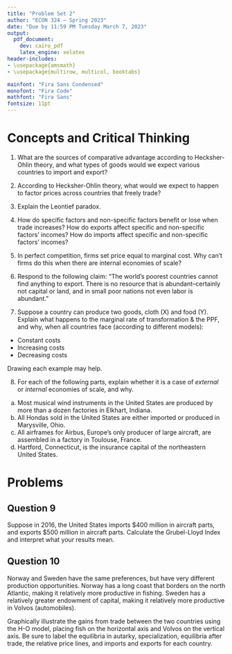```yaml
---
title: "Problem Set 2"
author: "ECON 324 — Spring 2023"
date: "Due by 11:59 PM Tuesday March 7, 2023"
output:
  pdf_document:
    dev: cairo_pdf
    latex_engine: xelatex
header-includes:
- \usepackage{amsmath}
- \usepackage{multirow, multicol, booktabs}

mainfont: "Fira Sans Condensed"
monofont: "Fira Code"
mathfont: "Fira Sans"
fontsize: 11pt
---
```


# Concepts and Critical Thinking

1. What are the sources of comparative advantage according to Hecksher-Ohlin theory, and what types of goods would we expect various countries to import and export?

\vspace{3in}

2. According to Hecksher-Ohlin theory, what would we expect to happen to factor prices across countries that freely trade?

\clearpage

3. Explain the Leontief paradox.

\vspace{3in}

4. How do specific factors and non-specific factors benefit or lose when trade increases? How do exports affect specific and non-specific factors' incomes? How do imports affect specific and non-specific factors' incomes?

\clearpage

5. In perfect competition, firms set price equal to marginal cost. Why can't firms do this when there are internal economies of scale?

\vspace{3in}

6. Respond to the following claim: “The world's poorest countries cannot find anything to export. There is no resource that is abundant--certainly not capital or land, and in small poor nations not even labor is abundant.”

\clearpage

7. Suppose a country can produce two goods, cloth (X) and food (Y). Explain what happens to the marginal rate of transformation & the PPF, and why, when all countries face (according to different models):

- Constant costs
- Increasing costs
- Decreasing costs

Drawing each example may help.

\clearpage

8. For each of the following parts, explain whether it is a case of *external* or *internal* economies of scale, and why.

a. Most musical wind instruments in the United States are produced by more than a dozen factories in Elkhart, Indiana.
b. All Hondas sold in the United States are either imported or produced in Marysville, Ohio.
c. All airframes for Airbus, Europe’s only producer of large aircraft, are assembled in a factory in Toulouse, France.
d. Hartford, Connecticut, is the insurance capital of the northeastern United States.

# Problems

## Question 9

Suppose in 2016, the United States imports $400 million in aircraft parts, and exports $500 million in aircraft parts. Calculate the Grubel-Lloyd Index and interpret what your results mean. 

\clearpage


## Question 10

Norway and Sweden have the same preferences, but have very different production opportunities. Norway has a long coast that borders on the north Atlantic, making it relatively more productive in fishing. Sweden has a relatively greater endowment of capital, making it relatively more productive in Volvos (automobiles). 

Graphically illustrate the gains from trade between the two countries using the H-O model, placing fish on the horizontal axis and Volvos on the vertical axis. Be sure to label the equilibria in autarky, specialization, equilibria after trade, the relative price lines, and imports and exports for each country. 